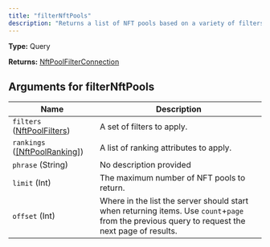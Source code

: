 ```yaml
---
title: "filterNftPools"
description: "Returns a list of NFT pools based on a variety of filters."
---
```


**Type:** Query

**Returns:** [NftPoolFilterConnection](/api-reference/types/nftpoolfilterconnection)

## Arguments for filterNftPools

| Name | Description |
|------|-------------|
| `filters` ([NftPoolFilters](/api-reference/types/nftpoolfilters)) | A set of filters to apply. |
| `rankings` ([[NftPoolRanking]](/api-reference/types/nftpoolranking)) | A list of ranking attributes to apply. |
| `phrase` (String) | No description provided |
| `limit` (Int) | The maximum number of NFT pools to return. |
| `offset` (Int) | Where in the list the server should start when returning items. Use `count`+`page` from the previous query to request the next page of results. |

